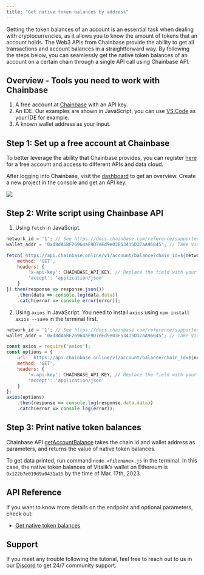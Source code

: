 ```yaml
---
title: "Get native token balances by address"
---
```


Getting the token balances of an account is an essential task when dealing with cryptocurrencies, as it allows you to know the amount of tokens that an account holds. The Web3 APIs from Chainbase provide the ability to get all transactions and account balances in a straightforward way. By following the steps below, you can seamlessly get the native token balances of an account on a certain chain through a single API call using Chainbase API.

## Overview - Tools you need to work with Chainbase

1. A free account at [Chainbase](https://www.chainbase.com) with an API key.
2. An IDE. Our examples are shown in JavaScript, you can use [VS Code](https://code.visualstudio.com/) as your IDE for example.
3. A known wallet address as your input.

## Step 1: Set up a free account at Chainbase

To better leverage the ability that Chainbase provides, you can register [here](http://www.chainbase.com/register) for a free account and access to different APIs and data cloud.

After logging into Chainbase, visit the [dashboard](https://console.chainbase.com/) to get an overview. Create a new project in the console and get an API key.

![](https://files.readme.io/eb3531c-image.png)

## Step 2: Write script using Chainbase API

1. Using `fetch` in JavaScript.

```jsx
network_id = '1'; // See https://docs.chainbase.com/reference/supported-chains to get the id of different chains.
wallet_addr = '0xd8dA6BF26964aF9D7eEd9e03E53415D37aA96045'; // Take Vitalik's wallet address as an example.

fetch(`https://api.chainbase.online/v1/account/balance?chain_id=${network_id}&address=${wallet_addr}`, {
    method: 'GET',
    headers: {
        'x-api-key': CHAINBASE_API_KEY, // Replace the field with your API key.
        'accept': 'application/json'
    }
}).then(response => response.json())
    .then(data => console.log(data.data))
    .catch(error => console.error(error));
```

2. Using `axios` in JavaScript. You need to install `axios` using `npm install axios --save` in the terminal first.

```jsx
network_id = '1'; // See https://docs.chainbase.com/reference/supported-chains to get the id of different chains.
wallet_addr = '0xd8dA6BF26964aF9D7eEd9e03E53415D37aA96045'; // Take Vitalik's wallet address as an example.

const axios = require('axios');
const options = {
    url: `https://api.chainbase.online/v1/account/balance?chain_id=${network_id}&address=${wallet_addr}`,
    method: 'GET',
    headers: {
        'x-api-key': CHAINBASE_API_KEY, // Replace the field with your API key.
        'accept': 'application/json'
    }
};
axios(options)
    .then(response => console.log(response.data.data))
    .catch(error => console.log(error));
```

## Step 3: Print native token balances

Chainbase API [getAccountBalance](/reference/getaccountbalance) takes the chain id and wallet address as parameters, and returns the value of native token balances.

To get data printed, run command `node <filename>.js` in the terminal. In this case, the native token balances of Vitalik’s wallet on Ethereum is `0x122b7e019d9a0431a15` by the time of Mar. 17th, 2023.

## API Reference

If you want to know more details on the endpoint and optional parameters, check out:

- [Get native token balances](/api-reference/web3-api/balance/token-balances/get-native-token-balances)

## Support

If you meet any trouble following the tutorial, feel free to reach out to us in our [Discord](https://chainbase.com/discord) to get 24/7 community support.
